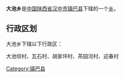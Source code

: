 {{中国乡级行政区
|行政区全称 = 大池乡
|景观照片文件名 = 
|景观照片描述 = 
|汉语拼音 =
|其他语言 = 
|其他语言名称 = 
|位置图文件名 = 
|位置图描述 = 
|自定义图片=
|上级行政区 = [[陕西省|陕西省]][[汉中市|汉中市]][[镇巴县|镇巴县]]
|行政区类别 = [[乡级行政区|乡]]
|行政区划代码 = 
|行政区划 = 
|村委会 = 
|居委会 = 
|建置时间 = 
|领导职位 = 
|领导名称 = 
|政府驻地 = 
|毗邻 = 
|地理坐标 = 
|总面积 = 
|总人口 = 
|户籍人口 = 
|户籍人口年份 = 
|常住人口 = 
|常住人口年份 = 
|人口密度 = 
|GDP = 
|邮政编码 = 
|电话区号 = 
|官方网站 = 
|网站名称 = 
}}
'''大池乡'''是[[中华人民共和国|中国]][[陕西省|陕西省]][[汉中市|汉中市]][[镇巴县|镇巴县]]下辖的一个[[乡级行政区|乡]]。

== 行政区划 ==
大池乡下辖以下行政区：

大池坝村、瓦石村、胡家坪村、茶园河村、迎春村

{{陕西小作品}}
{{镇巴县行政区划}}

[[Category:镇巴县|Category:镇巴县]]
